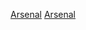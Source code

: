 {{Catnav|頁面分類|...|英國足球|英格蘭足球|英格蘭足球俱樂部}}
{{Commonscat|Arsenal F.C.}}

[[Category:倫敦足球俱樂部|Arsenal]]
[[Category:英格蘭超級聯賽足球俱樂部|Arsenal]]